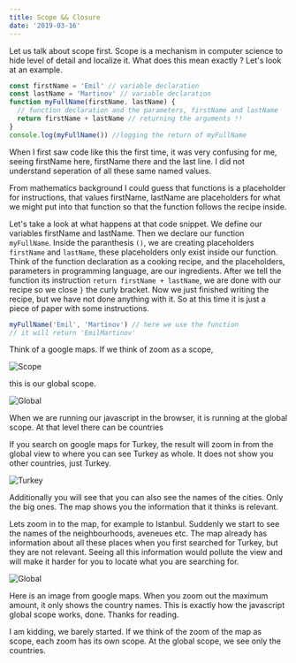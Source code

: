```yaml
---
title: Scope && Closure
date: '2019-03-16'
---
```


Let us talk about scope first.
Scope is a mechanism in computer science to hide level of detail and localize it. What does this mean exactly ? Let's look at an example.

```js
const firstName = 'Emil' // variable declaration
const lastName = 'Martinov' // variable declaration
function myFullName(firstName, lastName) {
  // function declaration and the parameters, firstName and lastName
  return firstName + lastName // returning the arguments !!
}
console.log(myFullName()) //logging the return of myFullName
```

When I first saw code like this the first time, it was very confusing for me, seeing firstName here, firstName there and the last line. I did not understand seperation of all these same named values.

From mathematics background I could guess that functions is a placeholder for instructions, that values firstName, lastName are placeholders for what we might put into that function so that the function follows the recipe inside.

Let's take a look at what happens at that code snippet. We define our variables firstName and lastName. Then we declare our function `myFullName`. Inside the paranthesis `()`, we are creating placeholders `firstName` and `lastName`, these placeholders only exist inside our function. Think of the function declaration as a cooking recipe, and the placeholders, parameters in programming language, are our ingredients. After we tell the function its instruction `return firstName + lastName`, we are done with our recipe so we close `}` the curly bracket. Now we just finished writing the recipe, but we have not done anything with it. So at this time it is just a piece of paper with some instructions.

```js
myFullName('Emil', 'Martinov') // here we use the function
// it will return 'EmilMartinov'
```

Think of a google maps. If we think of zoom as a scope,

![Scope](./scope.jpg)

this is our global scope.

![Global](./global.png)

When we are running our javascript in the browser, it is running at the global scope. At that level there can be countries

If you search on google maps for Turkey, the result will zoom in from the global view to where you can see Turkey as whole. It does not show you other countries, just Turkey.

![Turkey](./turkey.png)

Additionally you will see that you can also see the names of the cities. Only the big ones. The map shows you the information that it thinks is relevant.

Lets zoom in to the map, for example to Istanbul. Suddenly we start to see the names of the neighbourhoods, aveneues etc. The map already has information about all these places when you first searched for Turkey, but they are not relevant. Seeing all this information would pollute the view and will make it harder for you to locate what you are searching for.

![Global](./global.png)

Here is an image from google maps. When you zoom out the maximum amount, it only shows the country names. This is exactly how the javascript global scope works, done. Thanks for reading.

I am kidding, we barely started. If we think of the zoom of the map as scope, each zoom has its own scope. At the global scope, we see only the countries.
